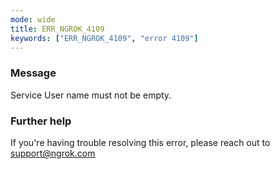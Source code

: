 ```yaml
---
mode: wide
title: ERR_NGROK_4109
keywords: ["ERR_NGROK_4109", "error 4109"]
---
```


### Message

Service User name must not be empty.

### Further help

If you're having trouble resolving this error, please reach out to [support@ngrok.com](mailto:support@ngrok.com?subject=Help%20with%20ERR_NGROK_4109)
